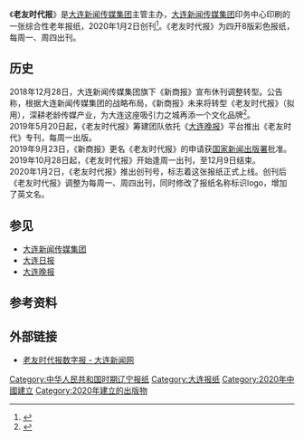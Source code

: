 《'''老友时代报'''》是[[大连新闻传媒集团|大连新闻传媒集团]]主管主办，[[大连新闻传媒集团|大连新闻传媒集团]]印务中心印刷的一张综合性老年报纸，2020年1月2日创刊<ref>{{cite web |url=http://zgbx.people.com.cn/n1/2020/0108/c415418-31540153.html |language= |title=《中国报业》1月（上）资讯 |publisher=people.com.cn |date= |accessdate=2020年1月 |archive-date=2021-02-15 |archive-url=https://web.archive.org/web/20210215145505/http://zgbx.people.com.cn/n1/2020/0108/c415418-31540153.html |dead-url=no }}</ref>。《老友时代报》为四开8版彩色报纸，每周一、周四出刊。

== 历史 ==
2018年12月28日，大连新闻传媒集团旗下《新商报》宣布休刊调整转型。公告称，根据大连新闻传媒集团的战略布局，《新商报》未来将转型《老友时代报》（拟用），深耕老龄传媒产业，为大连这座吸引力之城再添一个文化品牌<ref>{{cite web |url=http://news.sina.com.cn/o/2018-12-28/doc-ihqhqcis1218958.shtml |language= |title=大连新闻传媒集团《新商报》宣布拟转型《老友时代报》 |publisher=sina.com.cn |date= |accessdate=2018年12月28日 |archive-date=2021-02-15 |archive-url=https://web.archive.org/web/20210215145521/http://news.sina.com.cn/o/2018-12-28/doc-ihqhqcis1218958.shtml |dead-url=no }}</ref>。<br>2019年5月20日起，《老友时代报》筹建团队依托《[[大连晚报|大连晚报]]》平台推出《老友时代》专刊，每周一出版。<br>2019年9月23日，《新商报》更名《老友时代报》的申请获[[国家新闻出版署|国家新闻出版署]]批准。<br>2019年10月28日起，《老友时代报》开始逢周一出刊，至12月9日结束。<br>2020年1月2日，《老友时代报》推出创刊号，标志着这张报纸正式上线。创刊后《老友时代报》调整为每周一、周四出刊，同时修改了报纸名称标识logo，增加了英文名。

== 参见 ==
*[[大连新闻传媒集团|大连新闻传媒集团]]
*[[大连日报|大连日报]]
*[[大连晚报|大连晚报]]

== 参考资料 ==
{{reflist}}

== 外部链接 ==
* [http://szb.dlxww.com/lysdb/ 老友时代报数字报 - 大连新闻网] {{Wayback|url=http://szb.dlxww.com/lysdb/ |date=20210215145448 }}

[[Category:中华人民共和国时期辽宁报纸|Category:中华人民共和国时期辽宁报纸]]
[[Category:大连报纸|Category:大连报纸]]
[[Category:2020年中國建立|Category:2020年中國建立]]
[[Category:2020年建立的出版物|Category:2020年建立的出版物]]